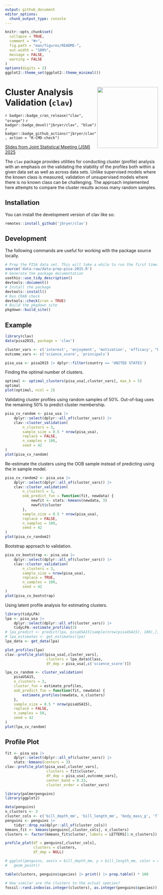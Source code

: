 ```yaml
---
output: github_document
editor_options: 
  chunk_output_type: console
---
```



<!-- README.md is generated from README.Rmd. Please edit that file -->

```r
knitr::opts_chunk$set(
  collapse = TRUE,
  comment = "#>",
  fig.path = "man/figures/README-",
  out.width = "100%",
  message = FALSE,
  warning = FALSE
)
options(digits = 2)
ggplot2::theme_set(ggplot2::theme_minimal())
```

# <a href='https://github.com/jbryer/clav'><img src="man/figures/clav1.png" align="right" width="200"/></a> Cluster Analysis Validation (`clav`)

<!-- badges: start -->

`r badger::badge_cran_release("clav", "orange")` `r badger::badge_devel("jbryer/clav", "blue")` `r badger::badge_github_actions("jbryer/clav", action = "R-CMD-check")`

<!-- badges: end -->

[Slides from Joint Statistical Meeting (JSM) 2025](https://github.com/jbryer/clav/blob/master/slides/clav_jsm_2025.pdf)

The `clav` package provides utilities for conducting cluster (profile) analysis with an emphasis on the validating the stability of the profiles both within a given data set as well as across data sets. Unlike supervised models where the known class is measured, validation of unsupervised models where there is no known class can be challenging. The approach implemented here attempts to compare the cluster results across many random samples.

## Installation

You can install the development version of clav like so:

```r
remotes::install_github('jbryer/clav')
```

## Development

The following commands are useful for working with the package source locally.

```r
# Prep the PISA data set. This will take a while to run the first time.
source('data-raw/data-prep-pisa-2015.R')
# Generate the package documentation
usethis::use_tidy_description()
devtools::document()
# Install the package
devtools::install()
# Run CRAN check
devtools::check(cran = TRUE)
# Build the pkgdown site
pkgdown::build_site()
```

## Example

```r
library(clav)
data(pisa2015, package = 'clav')

cluster_vars <- c('interest', 'enjoyment', 'motivation', 'efficacy', "belonging")
outcome_vars <- c('science_score', 'principals')

pisa_usa <- pisa2015 |> dplyr::filter(country == 'UNITED STATES')
```

Finding the optimal number of clusters.

```r
optimal <- optimal_clusters(pisa_usa[,cluster_vars], max_k = 5)
optimal
plot(optimal, ncol = 2)
```

Validating cluster profiles using random samples of 50%. Out-of-bag uses the remaining 50% to predict cluster membership.

```r
pisa_cv_random <- pisa_usa |> 
	dplyr::select(dplyr::all_of(cluster_vars)) |>
	clav::cluster_validation(
		n_clusters = 3,
		sample_size = 0.5 * nrow(pisa_usa),
		replace = FALSE,
		n_samples = 100,
		seed = 42
)
plot(pisa_cv_random)
```

Re-estimate the clusters using the OOB sample instead of predicting using the in sample model.

```r
pisa_cv_random2 <- pisa_usa |> 
	dplyr::select(dplyr::all_of(cluster_vars)) |>
	clav::cluster_validation(
		n_clusters = 3,
		oob_predict_fun = function(fit, newdata) {
			newfit <- stats::kmeans(newdata, 3)
			newfit$cluster
		},
		sample_size = 0.5 * nrow(pisa_usa),
		replace = FALSE,
		n_samples = 100,
		seed = 42
)
plot(pisa_cv_random2)
```

Bootstrap approach to validation.

```r
pisa_cv_bootstrap <- pisa_usa |> 
	dplyr::select(dplyr::all_of(cluster_vars)) |>
	clav::cluster_validation(
		n_clusters = 3,
		sample_size = nrow(pisa_usa),
		replace = TRUE,
		n_samples = 100,
		seed = 42
)
plot(pisa_cv_bootstrap)
```

Using latent profile analysis for estimating clusters.

```r
library(tidyLPA)
lpa <- pisa_usa |> 
	dplyr::select(dplyr::all_of(cluster_vars)) |>
	tidyLPA::estimate_profiles(3)
# lpa_predict <- predict(lpa, pisaUSA15[sample(nrow(pisaUSA15), 100),])
# lpa_estimates <- get_estimates(lpa)
lpa_data <- get_data(lpa)

plot_profiles(lpa)
clav::profile_plot(pisa_usa[,cluster_vars],
				   clusters = lpa_data$Class,
				   df_dep = pisa_usa[,c('science_score')])

lpa_cv_random <- cluster_validation(
	pisaUSA15,
	n_clusters = 3,
	cluster_fun = estimate_profiles,
	oob_predict_fun = function(fit, newdata) {
		estimate_profiles(newdata, n_clusters)
	},
	sample_size = 0.5 * nrow(pisaUSA15),
	replace = FALSE,
	n_samples = 50,
	seed = 42
)
plot(lpa_cv_random)
```

## Profile Plot

```r
fit <- pisa_usa |> 
	dplyr::select(dplyr::all_of(cluster_vars)) |>
	stats::kmeans(centers = 3)
clav::profile_plot(pisa_usa[,cluster_vars],
				   clusters = fit$cluster,
				   df_dep = pisa_usa[,outcome_vars],
				   center_band = 0.33,
				   cluster_order = cluster_vars)
```

```r
library(palmerpenguins)
library(ggplot2)

data(penguins)
n_clusters <- 3
cluster_cols <- c('bill_depth_mm', 'bill_length_mm', 'body_mass_g', 'flipper_length_mm')
penguins <- penguins |>
	tidyr::drop_na(dplyr::all_of(cluster_cols))
kmeans_fit <- kmeans(penguins[,cluster_cols], n_clusters)
clusters <- factor(kmeans_fit$cluster, labels = LETTERS[1:n_clusters])

profile_plot(df = penguins[,cluster_cols],
			 clusters = clusters,
			 df_dep = NULL)

# ggplot(penguins, aes(x = bill_depth_mm, y = bill_length_mm, color = clusters)) +
# 	geom_point()

table(clusters, penguins$species) |> print() |> prop.table() * 100

# How similar are the clusters to the actual species?
fossil::rand.index(as.integer(clusters), as.integer(penguins$species))
```